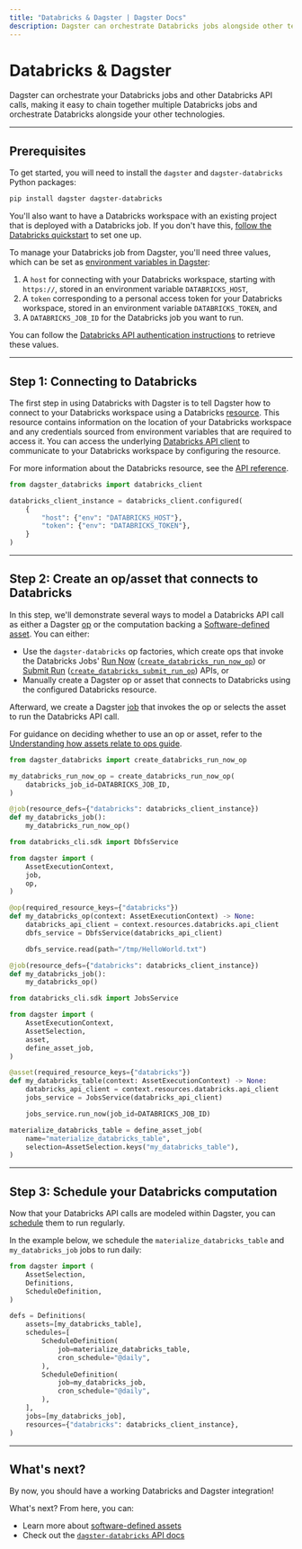```yaml
---
title: "Databricks & Dagster | Dagster Docs"
description: Dagster can orchestrate Databricks jobs alongside other technologies.
---
```


# Databricks & Dagster

Dagster can orchestrate your Databricks jobs and other Databricks API calls, making it easy to chain together multiple Databricks jobs and orchestrate Databricks alongside your other technologies.

---

## Prerequisites

To get started, you will need to install the `dagster` and `dagster-databricks` Python packages:

```bash
pip install dagster dagster-databricks
```

You'll also want to have a Databricks workspace with an existing project that is deployed with a Databricks job. If you don't have this, [follow the Databricks quickstart](https://docs.databricks.com/workflows/jobs/jobs-quickstart.html) to set one up.

To manage your Databricks job from Dagster, you'll need three values, which can be set as [environment variables in Dagster](/guides/dagster/using-environment-variables-and-secrets):

1. A `host` for connecting with your Databricks workspace, starting with `https://`, stored in an environment variable `DATABRICKS_HOST`,
2. A `token` corresponding to a personal access token for your Databricks workspace, stored in an environment variable `DATABRICKS_TOKEN`, and
3. A `DATABRICKS_JOB_ID` for the Databricks job you want to run.

You can follow the [Databricks API authentication instructions](https://docs.databricks.com/dev-tools/python-api.html#step-1-set-up-authentication) to retrieve these values.

---

## Step 1: Connecting to Databricks

The first step in using Databricks with Dagster is to tell Dagster how to connect to your Databricks workspace using a Databricks [resource](/concepts/resources). This resource contains information on the location of your Databricks workspace and any credentials sourced from environment variables that are required to access it. You can access the underlying [Databricks API client](https://docs.databricks.com/dev-tools/python-api.html) to communicate to your Databricks workspace by configuring the resource.

For more information about the Databricks resource, see the [API reference](/\_apidocs/libraries/dagster-databricks).

```python startafter=start_define_databricks_client_instance endbefore=end_define_databricks_client_instance file=/integrations/databricks/databricks.py dedent=4
from dagster_databricks import databricks_client

databricks_client_instance = databricks_client.configured(
    {
        "host": {"env": "DATABRICKS_HOST"},
        "token": {"env": "DATABRICKS_TOKEN"},
    }
)
```

---

## Step 2: Create an op/asset that connects to Databricks

In this step, we'll demonstrate several ways to model a Databricks API call as either a Dagster [op](/concepts/ops-jobs-graphs/ops) or the computation backing a [Software-defined asset](/concepts/assets/software-defined-assets). You can either:

- Use the `dagster-databricks` op factories, which create ops that invoke the Databricks Jobs' [Run Now](https://docs.databricks.com/api-explorer/workspace/jobs/runnow) ([`create_databricks_run_now_op`](/\_apidocs/libraries/dagster-databricks)) or [Submit Run](https://docs.databricks.com/api-explorer/workspace/jobs/submit) ([`create_databricks_submit_run_op`](/\_apidocs/libraries/dagster-databricks)) APIs, or
- Manually create a Dagster op or asset that connects to Databricks using the configured Databricks resource.

Afterward, we create a Dagster [job](/concepts/ops-jobs-graphs/jobs) that invokes the op or selects the asset to run the Databricks API call.

For guidance on deciding whether to use an op or asset, refer to the [Understanding how assets relate to ops guide](/guides/dagster/how-assets-relate-to-ops-and-graphs).

<TabGroup>

<TabItem name="Using op factories">

```python startafter=start_define_databricks_op_factories endbefore=end_define_databricks_op_factories file=/integrations/databricks/databricks.py dedent=4
from dagster_databricks import create_databricks_run_now_op

my_databricks_run_now_op = create_databricks_run_now_op(
    databricks_job_id=DATABRICKS_JOB_ID,
)

@job(resource_defs={"databricks": databricks_client_instance})
def my_databricks_job():
    my_databricks_run_now_op()
```

</TabItem>

<TabItem name="Creating a custom op using resources">

```python startafter=start_define_databricks_custom_op endbefore=end_define_databricks_custom_op file=/integrations/databricks/databricks.py dedent=4
from databricks_cli.sdk import DbfsService

from dagster import (
    AssetExecutionContext,
    job,
    op,
)

@op(required_resource_keys={"databricks"})
def my_databricks_op(context: AssetExecutionContext) -> None:
    databricks_api_client = context.resources.databricks.api_client
    dbfs_service = DbfsService(databricks_api_client)

    dbfs_service.read(path="/tmp/HelloWorld.txt")

@job(resource_defs={"databricks": databricks_client_instance})
def my_databricks_job():
    my_databricks_op()
```

</TabItem>

<TabItem name="Creating a custom asset using resources">

```python startafter=start_define_databricks_custom_asset endbefore=end_define_databricks_custom_asset file=/integrations/databricks/databricks.py dedent=4
from databricks_cli.sdk import JobsService

from dagster import (
    AssetExecutionContext,
    AssetSelection,
    asset,
    define_asset_job,
)

@asset(required_resource_keys={"databricks"})
def my_databricks_table(context: AssetExecutionContext) -> None:
    databricks_api_client = context.resources.databricks.api_client
    jobs_service = JobsService(databricks_api_client)

    jobs_service.run_now(job_id=DATABRICKS_JOB_ID)

materialize_databricks_table = define_asset_job(
    name="materialize_databricks_table",
    selection=AssetSelection.keys("my_databricks_table"),
)
```

</TabItem>

</TabGroup>

---

## Step 3: Schedule your Databricks computation

Now that your Databricks API calls are modeled within Dagster, you can [schedule](/concepts/partitions-schedules-sensors/schedules) them to run regularly.

In the example below, we schedule the `materialize_databricks_table` and `my_databricks_job` jobs to run daily:

```python startafter=start_schedule_databricks endbefore=end_schedule_databricks file=/integrations/databricks/databricks.py dedent=4
from dagster import (
    AssetSelection,
    Definitions,
    ScheduleDefinition,
)

defs = Definitions(
    assets=[my_databricks_table],
    schedules=[
        ScheduleDefinition(
            job=materialize_databricks_table,
            cron_schedule="@daily",
        ),
        ScheduleDefinition(
            job=my_databricks_job,
            cron_schedule="@daily",
        ),
    ],
    jobs=[my_databricks_job],
    resources={"databricks": databricks_client_instance},
)
```

---

## What's next?

By now, you should have a working Databricks and Dagster integration!

What's next? From here, you can:

- Learn more about [software-defined assets](/concepts/assets/software-defined-assets)
- Check out the [`dagster-databricks` API docs](/\_apidocs/libraries/dagster-databricks)
